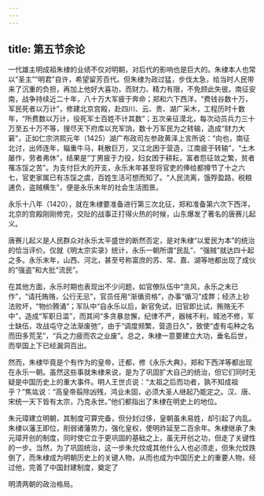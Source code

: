 ```yaml
---
---
---
```

title: 第五节余论
---



一代雄主明成祖朱棣的业绩不仅对明朝，对后代的影响也是巨大的。朱棣本人也常以“圣主”“明君”自许，希望留芳百代。但朱棣为政过猛，步伐太急，给当时人民带来了沉重的负担，再加上他好大喜功，而财力、精力有限，不免顾此失彼。南征安南，战争持续近二十年，八十万大军疲于奔命；郑和六下西洋，“费钱谷数十万，军民死者以万计”，修建北京宫殿，赴四川、云、贵、湖广采木，工程历时十数年，“所费数以万计，役死军士百姓不计其数”；五次亲征漠北，每次动员兵力三十万至五十万不等，搜尽天下府库以充军饷，数十万军民为之转输，造成“财力大窘”，正如仁宗洪熙元年（1425）湖广布政司左参政黄泽上言所说：“向也，南征北讨，出师连年，辎重牛马，耗散巨万，又江北困于营造，江南疲于转输”，“土木屡作，劳者弗休”，结果是“丁男疲于力役，妇女困于耕耘，富者怨征敛之繁，贫者罹冻馁之苦”。为支付巨大的开支，永乐末年甚至将官吏的俸给都撙节了十之六七，官吏家属已有冻馁之虞，百姓生活可想而知了。“人民流离，饿殍盈路，税粮逋负，盗贼横生”，便是永乐末年的社会生活图景。

永乐十八年（1420），就在朱棣要准备进行第三次北征，郑和准备第六次下西洋，北京的宫殿刚刚修完，交阯的战事正打得火热的时候，山东爆发了著名的唐赛儿起义。

唐赛儿起义是人民群众对永乐太平盛世的断然否定，是对朱棣“以爱民为本”的统治的恰当评价。仅就《明太宗实录》统计，永乐一朝所谓“民乱”、“强贼”就达四十起之多。永乐末年，山西、河北，甚至号称富庶的苏、常、嘉、湖等地都出现了成伙的“强盗”和大批“流民”。

在其他方面，永乐时期也表现出不少问题，如官僚队伍中“贪风，永乐之末已作”，“请托贿赂，公行无忌”，官员任用“渐循资格”，办事“循习”成弊；经济上钞法败坏，“物价腾涌”；军队中“自永乐以后，新官免试，旧官即比试，贿赂无不中”，造成“军职日滥”，而其间“多贪暴怠懈，纪律不严，器械不利，城池不修，军士缺伍，攻战屯守之法渐废弛”，由于“调度频繁，营造日久”，致使“虚有屯种之名而田多荒芜”，“兵之力疲而农之业废”。总之，朱棣一意要建立大功，垂名后世，而举国上下已经漏洞百出。

然而，朱棣毕竟是个有作为的皇帝，迁都，修《永乐大典》，郑和下西洋等都出现在永乐一朝。虽然这些事就朱棣来说，是为了巩固扩大自己的统治，但它们同时无疑是中国历史上的重大事件。明人王世贞说：“太祖之后而功者，孰不知成祖乎？”焦竑说：“高皇帝翦除凶残，鸿业未固，必须大圣人继起乃能定之。汉、唐、宋统一天下皆有太宗，乃克永世。”他们都指出了朱棣在明史上的地位。

朱元璋建立明朝，其制度可算完备，但分封过侈，皇朝虽未易姓，却引起了内乱。朱棣以藩王即位，削弱诸藩势力，强化皇权，使明祚延至二百余年。朱棣继承了朱元璋开创的制度，同时使它立于更巩固的基础之上，虽无开创之功，但走了关键性的一步。当然，为了巩固统治，这一步朱允炆或其他什么人也必须走，但朱允炆跌倒了，而朱棣成为明朝历史上的关键人物，从而也成为中国历史上的重要人物，经过他，完善了中国封建制度，奠定了

明清两朝的政治格局。